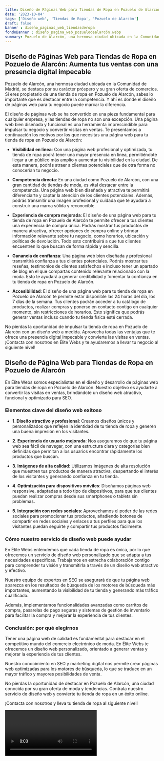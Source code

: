 ```yaml
---
title: Diseño de Páginas Web para Tiendas de Ropa en Pozuelo de Alarcón
date: '2023-10-04'
tags: ['Diseño web', 'Tiendas de Ropa', 'Pozuelo de Alarcón']
draft: false
banner : diseño_paginas_web_tiendasderopa
fondoBanner : diseño_pagina_web_pozuelodealarcón.webp
summary: Pozuelo de Alarcón, una hermosa ciudad ubicada en la Comunidad de Madrid, se destaca por su carácter próspero y su gran oferta de comercios. Si eres propietario de una tienda de ropa en Pozuelo de Alarcón, sabes lo importante que es destacar entre la competencia. Y ahí es donde el diseño de páginas web para tu negocio puede marcar la diferencia.
---
```


## Diseño de Páginas Web para Tiendas de Ropa en Pozuelo de Alarcón: Aumenta tus ventas con una presencia digital impecable

Pozuelo de Alarcón, una hermosa ciudad ubicada en la Comunidad de Madrid, se destaca por su carácter próspero y su gran oferta de comercios. Si eres propietario de una tienda de ropa en Pozuelo de Alarcón, sabes lo importante que es destacar entre la competencia. Y ahí es donde el diseño de páginas web para tu negocio puede marcar la diferencia.

El diseño de páginas web se ha convertido en una pieza fundamental para cualquier empresa, y las tiendas de ropa no son una excepción. Una página web bien diseñada y funcional es una herramienta imprescindible para impulsar tu negocio y convertir visitas en ventas. Te presentamos a continuación los motivos por los que necesitas una página web para tu tienda de ropa en Pozuelo de Alarcón:

- **Visibilidad en línea**: Con una página web profesional y optimizada, tu tienda de ropa podrá tener una mayor presencia en línea, permitiéndote llegar a un público más amplio y aumentar tu visibilidad en la ciudad. De esta manera, podrás atraer a clientes potenciales que de otra forma no conocerían tu negocio.

- **Competencia directa**: En una ciudad como Pozuelo de Alarcón, con una gran cantidad de tiendas de moda, es vital destacar entre la competencia. Una página web bien diseñada y atractiva te permitirá diferenciarte y captar la atención de los clientes potenciales. Además, podrás transmitir una imagen profesional y cuidada que te ayudará a construir una marca sólida y reconocible.

- **Experiencia de compra mejorada**: El diseño de una página web para tu tienda de ropa en Pozuelo de Alarcón te permite ofrecer a tus clientes una experiencia de compra única. Podrás mostrar tus productos de manera atractiva, ofrecer opciones de compra online y brindar información relevante sobre tu negocio, como horarios, ubicación y políticas de devolución. Todo esto contribuirá a que tus clientes encuentren lo que buscan de forma rápida y sencilla.

- **Ganancia de confianza**: Una página web bien diseñada y profesional transmitirá confianza a tus clientes potenciales. Podrás mostrar tus reseñas, testimonios de clientes satisfechos e incluso tener un apartado de blog en el que compartas contenido relevante relacionado con la moda. Esto te ayudará a generar credibilidad y fomentar la confianza en tu tienda de ropa en Pozuelo de Alarcón.

- **Accesibilidad**: El diseño de una página web para tu tienda de ropa en Pozuelo de Alarcón te permite estar disponible las 24 horas del día, los 7 días de la semana. Tus clientes podrán acceder a tu catálogo de productos, realizar compras y ponerse en contacto contigo en cualquier momento, sin restricciones de horarios. Esto significa que podrás generar ventas incluso cuando tu tienda física esté cerrada.

No pierdas la oportunidad de impulsar tu tienda de ropa en Pozuelo de Alarcón con un diseño web a medida. Aprovecha todas las ventajas que te ofrece una presencia digital impecable y convierte las visitas en ventas. ¡Contacta con nosotros en Élite Webs y te ayudaremos a llevar tu negocio al siguiente nivel!

<GifSeo />

<Cta />

## Diseño de Página Web para Tiendas de Ropa en Pozuelo de Alarcón

En Élite Webs somos especialistas en el diseño y desarrollo de páginas web para tiendas de ropa en Pozuelo de Alarcón. Nuestro objetivo es ayudarte a convertir las visitas en ventas, brindándote un diseño web atractivo, funcional y optimizado para SEO.

### Elementos clave del diseño web exitoso

- **1. Diseño atractivo y profesional**: Creamos diseños únicos y personalizados que reflejen la identidad de tu tienda de ropa y generen una buena impresión en los visitantes.

- **2. Experiencia de usuario mejorada**: Nos aseguramos de que tu página web sea fácil de navegar, con una estructura clara y categorías bien definidas que permitan a los usuarios encontrar rápidamente los productos que buscan.

- **3. Imágenes de alta calidad**: Utilizamos imágenes de alta resolución que muestren tus productos de manera atractiva, despertando el interés de los visitantes y generando confianza en tu tienda.

- **4. Optimización para dispositivos móviles**: Diseñamos páginas web responsive, adaptadas a todo tipo de dispositivos, para que tus clientes puedan realizar compras desde sus smartphones o tablets sin problemas.

- **5. Integración con redes sociales**: Aprovechamos el poder de las redes sociales para promocionar tus productos, añadiendo botones de compartir en redes sociales y enlaces a tus perfiles para que los visitantes puedan seguirte y compartir tus productos fácilmente.

### Cómo nuestro servicio de diseño web puede ayudar

En Élite Webs entendemos que cada tienda de ropa es única, por lo que ofrecemos un servicio de diseño web personalizado que se adapta a tus necesidades específicas. Trabajamos en estrecha colaboración contigo para comprender tu visión y transmitirla a través de un diseño web atractivo y efectivo.

Nuestro equipo de expertos en SEO se asegurará de que tu página web aparezca en los resultados de búsqueda de los motores de búsqueda más importantes, aumentando la visibilidad de tu tienda y generando más tráfico cualificado.

Además, implementamos funcionalidades avanzadas como carritos de compra, pasarelas de pago seguras y sistemas de gestión de inventario para facilitar la compra y mejorar la experiencia de tus clientes.

### Conclusión: por qué elegirnos

Tener una página web de calidad es fundamental para destacar en el competitivo mundo del comercio electrónico de moda. En Élite Webs te ofrecemos un diseño web personalizado, orientado a generar ventas y mejorar la experiencia de tus clientes.

Nuestro conocimiento en SEO y marketing digital nos permite crear páginas web optimizadas para los motores de búsqueda, lo que se traduce en un mayor tráfico y mayores posibilidades de venta.

No pierdas la oportunidad de destacar en Pozuelo de Alarcón, una ciudad conocida por su gran oferta de moda y tendencias. Contrata nuestro servicio de diseño web y convierte tu tienda de ropa en un éxito online.

¡Contacta con nosotros y lleva tu tienda de ropa al siguiente nivel!

<Video />

<CtaBot job='Tiendas de Ropa' city='Pozuelo de Alarcón'/>

<Gmaps query='Pozuelo de Alarcón+españa+maps' />